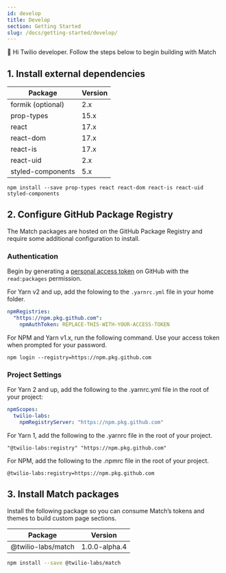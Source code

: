 ```yaml
---
id: develop
title: Develop
section: Getting Started
slug: /docs/getting-started/develop/
---
```


👋 Hi Twilio developer. Follow the steps below to begin building with Match

## 1. Install external dependencies

| Package           | Version |
| ----------------- | ------- |
| formik (optional) | 2.x     |
| prop-types        | 15.x    |
| react             | 17.x    |
| react-dom         | 17.x    |
| react-is          | 17.x    |
| react-uid         | 2.x     |
| styled-components | 5.x     |

```shell
npm install --save prop-types react react-dom react-is react-uid styled-components
```

## 2. Configure GitHub Package Registry

The Match packages are hosted on the GitHub Package Registry and require some additional configuration to install.

### Authentication

Begin by generating a [personal access token](https://docs.github.com/en/github/authenticating-to-github/creating-a-personal-access-token) on GitHub with the `read:packages` permission.

For Yarn v2 and up, add the folowing to the `.yarnrc.yml` file in your home folder.

```yaml
npmRegistries:
  "https://npm.pkg.github.com":
    npmAuthToken: REPLACE-THIS-WITH-YOUR-ACCESS-TOKEN
```

For NPM and Yarn v1.x, run the following command. Use your access token when prompted for your password.

```shell
npm login --registry=https://npm.pkg.github.com
```

### Project Settings

For Yarn 2 and up, add the following to the .yarnrc.yml file in the root of your project:

```yaml
npmScopes:
  twilio-labs:
    npmRegistryServer: "https://npm.pkg.github.com"
```

For Yarn 1, add the following to the .yarnrc file in the root of your project.

```
"@twilio-labs:registry" "https://npm.pkg.github.com"
```

For NPM, add the following to the .npmrc file in the root of your project.

```
@twilio-labs:registry=https://npm.pkg.github.com
```

## 3. Install Match packages

Install the following package so you can consume Match’s tokens and themes to build custom page sections.

| Package            | Version       |
| ------------------ | ------------- |
| @twilio-labs/match | 1.0.0-alpha.4 |

```bash
npm install --save @twilio-labs/match
```
